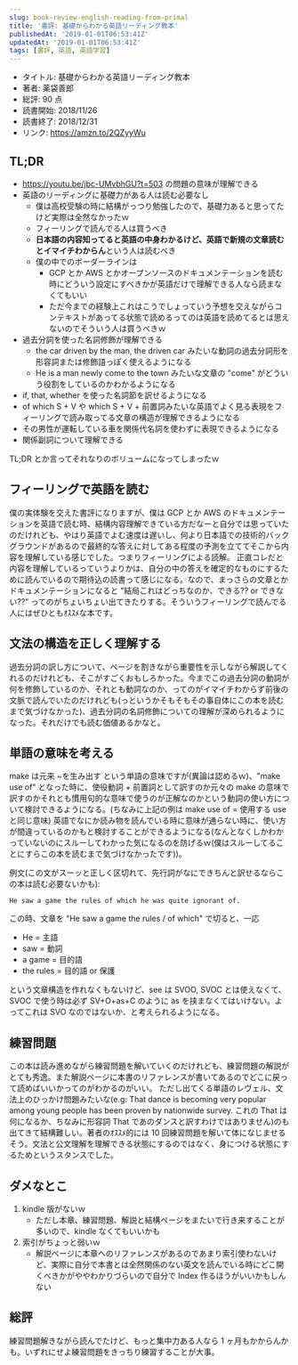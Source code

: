 ```yaml
---
slug: book-review-english-reading-from-primal
title: '書評: 基礎からわかる英語リーディング教本'
publishedAt: '2019-01-01T06:53:41Z'
updatedAt: '2019-01-01T06:53:41Z'
tags: [書評, 英語, 英語学習]
---
```


- タイトル: 基礎からわかる英語リーディング教本
- 著者: 薬袋善郎
- 総評: 90 点
- 読書開始: 2018/11/26
- 読書終了: 2018/12/31
- リンク: https://amzn.to/2QZyyWu

## TL;DR

- https://youtu.be/jbc-UMvbhGU?t=503 の問題の意味が理解できる
- 英語のリーディングに基礎力がある人は読む必要なし
  - 僕は高校受験の時に結構がっつり勉強したので、基礎力あると思ってたけど実際は全然なかったｗ
  - フィーリングで読んでる人は買うべき
  - **日本語の内容知ってると英語の中身わかるけど、英語で新規の文章読むとイマイチわからん**という人は読むべき
  - 僕の中でのボーダーラインは
    - GCP とか AWS とかオープンソースのドキュメンテーションを読む時にどういう設定にすべきかが英語だけで理解できる人なら読まなくてもいい
    - ただ今までの経験上これはこうでしょっていう予想を交えながらコンテキストがあってる状態で読めるってのは英語を読めてるとは思えないのでそういう人は買うべきｗ
- 過去分詞を使った名詞修飾が理解できる
  - the car driven by the man, the driven car みたいな動詞の過去分詞形を形容詞または修飾語っぽく使えるようになる
  - He is a man newly come to the town みたいな文章の "come" がどういう役割をしているのかわかるようになる
- if, that, whether を使った名詞節を訳せるようになる
- of which S + V や which S + V + 前置詞みたいな英語でよく見る表現をフィーリングで読み取ってる文章の構造が理解できるようになる
- その男性が運転している車を関係代名詞を使わずに表現できるようになる
- 関係副詞について理解できる

TL;DR とか言ってそれなりのボリュームになってしまったｗ

## フィーリングで英語を読む

僕の実体験を交えた書評になりますが、僕は GCP とか AWS のドキュメンテーションを英語で読む時、結構内容理解できている方だなーと自分では思っていたのだけれども、やはり英語でよむ速度は遅いし、何より日本語での技術的バックグラウンドがあるので最終的な答えに対してある程度の予測を立ててそこから内容を理解している感じでした。つまりフィーリングによる読解。
正直コレだと内容を理解しているっていうよりかは、自分の中の答えを確定的なものにするために読んでいるので期待込の読書って感じになる。なので、まっさらの文章とかドキュメンテーションになると "結局これはどっちなのか、できる?? or できない??" ってのがちょいちょい出てきたりする。そういうフィーリングで読んでる人にはぜひともｵｽｽﾒな本です。

## 文法の構造を正しく理解する

過去分詞の訳し方について、ページを割きながら重要性を示しながら解説してくれるのだけれども、そこがすごくおもしろかった。今までこの過去分詞の動詞が何を修飾しているのか、それとも動詞なのか、ってのがイマイチわからず前後の文脈で読んでいたのだけれども(っというかそもそもその事自体にこの本を読むまで気づけなかった)、過去分詞の名詞修飾についての理解が深められるようになった。それだけでも読む価値あるかなと。

## 単語の意味を考える

make は元来 ~を生み出す という単語の意味ですが(異論は認めるｗ)、"make use of" となった時に、使役動詞 + 前置詞として訳すのか元々の make の意味で訳すのかそれとも慣用句的な意味で使うのが正解なのかという動詞の使い方について検討できるようになる。(ちなみに上記の例は make use of = 使用する use と同じ意味)
英語でなにか読み物を読んでいる時に意味が通らない時に、使い方が間違っているのかもと検討することができるようになる(なんとなくしかわかっていないのにスルーしてわかった気になるのを防げるｗ(僕はスルーしてることにすらこの本を読むまで気づけなかったです))。

例文(この文がスーッと正しく区切れて、先行詞がなにできちんと訳せるならこの本は読む必要ないかも):

```
He saw a game the rules of which he was quite ignorant of.
```

この時、文章を "He saw a game the rules / of which" で切ると、一応

- He = 主語
- saw = 動詞
- a game = 目的語
- the rules = 目的語 or 保護

という文章構造を作れなくもないけど、see は SVOO, SVOC とは使えなくて、SVOC で使う時は必ず SV+O+as+C のように as を挟まなくてはいけない。よってこれは SVO なのではないか、と考えられるようになる。

## 練習問題

この本は読み進めながら練習問題を解いていくのだけれども、練習問題の解説がとても秀逸。また解説ページに本書のリファレンスが書いてあるのでどこに戻って読めばいいかってのがわかるのがいい。
ただし出てくる単語のレヴェル、文法上のひっかけ問題みたいな(e.g: That dance is becoming very popular among young people has been proven by nationwide survey. これの That は何になるか、ちなみに形容詞 That であのダンスと訳すわけではありません)のも出てきて結構難しい。著者のｵｽｽﾒ的には 10 回練習問題を解いて体になじませるそう。文法と公文理解を理解できる状態にするのではなく、身につける状態にするためというスタンスでした。

## ダメなとこ

1. kindle 版がないｗ
   - ただし本章、練習問題、解説と結構ページをまたいで行き来することが多いので、kindle なくてもいいかも
2. 索引がちょっと弱いｗ
   - 解説ページに本章へのリファレンスがあるのであまり索引使わないけど、実際に自分で本書とは全然関係のない英文を読んでいる時にどこ開くべきかがややわかりづらいので自分で Index 作るほうがいいかもしんない

## 総評

練習問題解きながら読んでたけど、もっと集中力ある人なら 1 ヶ月もかからんかも。いずれにせよ練習問題をきっちり練習することが大事。
